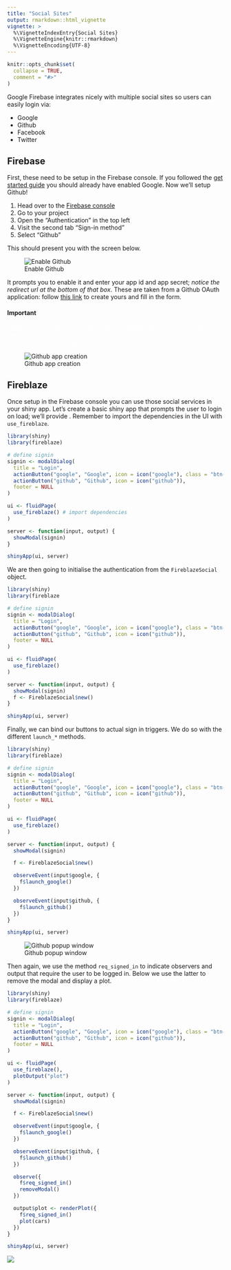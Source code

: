 ```yaml
---
title: "Social Sites"
output: rmarkdown::html_vignette
vignette: >
  %\VignetteIndexEntry{Social Sites}
  %\VignetteEngine{knitr::rmarkdown}
  %\VignetteEncoding{UTF-8}
---
```


```r
knitr::opts_chunk$set(
  collapse = TRUE,
  comment = "#>"
)
```

Google Firebase integrates nicely with multiple social sites so users can easily login via:

* Google
* Github
* Facebook 
* Twitter

## Firebase

First, these need to be setup in the Firebase console. If you followed the [get started guide](get-started.html) you should already have enabled Google. Now we'll setup Github!

1. Head over to the [Firebase console](https://console.firebase.google.com/)
2. Go to your project
3. Open the "Authentication" <i class="fa fa-users"></i> in the top left
4. Visit the second tab "Sign-in method"
5. Select "Github"

This should present you with the screen below.

![Enable Github](fireblaze_github.png)

It prompts you to enable it and enter your app id and app secret; _notice the redirect url at the bottom of that box_. These are taken from a Github OAuth application: follow [this link](https://github.com/settings/applications/new) to create yours and fill in the form.

<div class="alert alert-warning">
<h4>Important</h4>
<p style="color:white;">Make sure you enter the "Authorization callback URL" given to you by Firebase which resembles `https://my-application.firebaseapp.com/__/auth/handler`.</p>
</div>

![Github app creation](github_oauth.png)

## Fireblaze

Once setup in the Firebase console you can use those social services in your shiny app. Let's create a basic shiny app that prompts the user to login on load; we'll provide . Remember to import the dependencies in the UI with `use_fireblaze`.

```r
library(shiny)
library(fireblaze)

# define signin
signin <- modalDialog(
  title = "Login",
  actionButton("google", "Google", icon = icon("google"), class = "btn-danger"),
  actionButton("github", "Github", icon = icon("github")),
  footer = NULL
)

ui <- fluidPage(
  use_fireblaze() # import dependencies
)

server <- function(input, output) {
  showModal(signin)
}

shinyApp(ui, server)
```

We are then going to initialise the authentication from the `FireblazeSocial` object.

```r
library(shiny)
library(fireblaze

# define signin
signin <- modalDialog(
  title = "Login",
  actionButton("google", "Google", icon = icon("google"), class = "btn-danger"),
  actionButton("github", "Github", icon = icon("github")),
  footer = NULL
)

ui <- fluidPage(
  use_fireblaze()
)

server <- function(input, output) {
  showModal(signin)
  f <- FireblazeSocial$new()
}

shinyApp(ui, server)
```

Finally, we can bind our buttons to actual sign in triggers. We do so with the different `launch_*` methods.

```r
library(shiny)
library(fireblaze)

# define signin
signin <- modalDialog(
  title = "Login",
  actionButton("google", "Google", icon = icon("google"), class = "btn-danger"),
  actionButton("github", "Github", icon = icon("github")),
  footer = NULL
)

ui <- fluidPage(
  use_fireblaze()
)

server <- function(input, output) {
  showModal(signin)

  f <- FireblazeSocial$new()

  observeEvent(input$google, {
    f$launch_google()
  })

  observeEvent(input$github, {
    f$launch_github()
  })
}

shinyApp(ui, server)
```

![Github popup window](fireblaze_github_popup.png)

Then again, we use the method `req_signed_in` to indicate observers and output that require the user to be logged in. Below we use the latter to remove the modal and display a plot.

```r
library(shiny)
library(fireblaze)

# define signin
signin <- modalDialog(
  title = "Login",
  actionButton("google", "Google", icon = icon("google"), class = "btn-danger"),
  actionButton("github", "Github", icon = icon("github")),
  footer = NULL
)

ui <- fluidPage(
  use_fireblaze(),
  plotOutput("plot")
)

server <- function(input, output) {
  showModal(signin)

  f <- FireblazeSocial$new()

  observeEvent(input$google, {
    f$launch_google()
  })

  observeEvent(input$github, {
    f$launch_github()
  })

  observe({
    f$req_signed_in()
    removeModal()
  })

  output$plot <- renderPlot({
    f$req_signed_in()
    plot(cars)
  })
}

shinyApp(ui, server)
```

![](fireblaze_social.gif)
